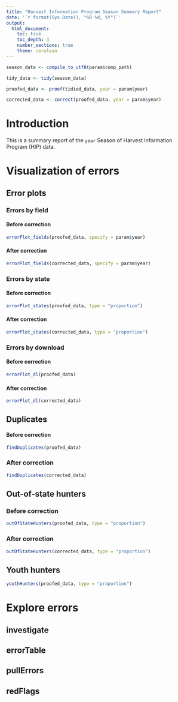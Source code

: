 ```yaml
---
title: "Harvest Information Program Season Summary Report"
date: '`r format(Sys.Date(), "%B %d, %Y")`'
output: 
  html_document:
    toc: true
    toc_depth: 3
    number_sections: true
    theme: cerulean
---
```


```r

season_data <- compile_to_utf8(param$comp_path)

tidy_data <- tidy(season_data)

proofed_data <- proof(tidied_data, year = param$year)

corrected_data <- correct(proofed_data, year = param$year)

```

# Introduction

This is a summary report of the `year` Season of Harvest Information Program (HIP) data.

# Visualization of errors

## Error plots

### Errors by field

#### Before correction
```r
errorPlot_fields(proofed_data, specify = param$year)
```

#### After correction
```r
errorPlot_fields(corrected_data, specify = param$year)
```

### Errors by state

#### Before correction
```r
errorPlot_states(proofed_data, type = "proportion")
```

#### After correction
```r
errorPlot_states(corrected_data, type = "proportion")
```

### Errors by download

#### Before correction

```r
errorPlot_dl(proofed_data)
```

#### After correction

```r
errorPlot_dl(corrected_data)
```

## Duplicates

#### Before correction
```r
findDuplicates(proofed_data)
```

### After correction
```r
findDuplicates(corrected_data)
```

## Out-of-state hunters

### Before correction
```r
outOfStateHunters(proofed_data, type = "proportion")
```

### After correction
```r
outOfStateHunters(corrected_data, type = "proportion")
```

## Youth hunters

```r
youthHunters(proofed_data, type = "proportion")
```

# Explore errors

## investigate


## errorTable


## pullErrors


## redFlags

